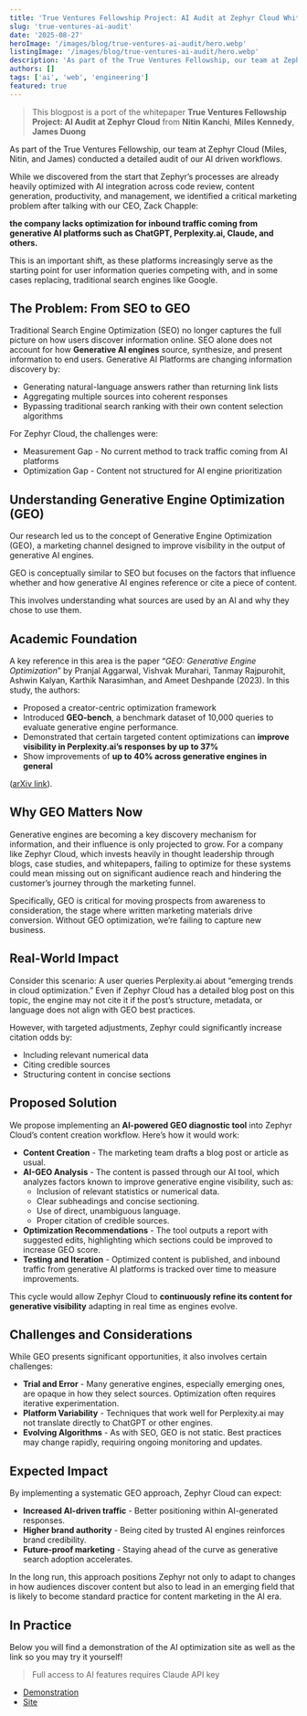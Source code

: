 ```yaml
---
title: 'True Ventures Fellowship Project: AI Audit at Zephyr Cloud Whitepaper'
slug: 'true-ventures-ai-audit'
date: '2025-08-27'
heroImage: '/images/blog/true-ventures-ai-audit/hero.webp'
listingImage: '/images/blog/true-ventures-ai-audit/hero.webp'
description: 'As part of the True Ventures Fellowship, our team at Zephyr Cloud (Miles, Nitin, and James) conducted a detailed audit of our AI driven workflows.'
authors: []
tags: ['ai', 'web', 'engineering']
featured: true
---
```


> This blogpost is a port of the whitepaper **True Ventures Fellowship Project: AI Audit at Zephyr Cloud** from **Nitin Kanchi**, **Miles Kennedy**, **James Duong**

As part of the True Ventures Fellowship, our team at Zephyr Cloud (Miles, Nitin, and James) conducted a detailed audit of our AI driven workflows.

While we discovered from the start that Zephyr’s processes are already heavily optimized with AI integration across code review, content generation, productivity, and management, we identified a critical marketing problem after talking with our CEO, Zack Chapple:

**the company lacks optimization for inbound traffic coming from generative AI platforms such as ChatGPT, Perplexity.ai, Claude, and others.**

This is an important shift, as these platforms increasingly serve as the starting point for user information queries competing with, and in some cases replacing, traditional search engines like Google.

## The Problem: From SEO to GEO

Traditional Search Engine Optimization (SEO) no longer captures the full picture on how users discover information online. SEO alone does not account for how **Generative AI engines** source, synthesize, and present information to end users. Generative AI
Platforms are changing information discovery by:

- Generating natural-language answers rather than returning link lists
- Aggregating multiple sources into coherent responses
- Bypassing traditional search ranking with their own content selection algorithms

For Zephyr Cloud, the challenges were:

- Measurement Gap - No current method to track traffic coming from AI platforms
- Optimization Gap - Content not structured for AI engine prioritization

## Understanding Generative Engine Optimization (GEO)

Our research led us to the concept of Generative Engine Optimization (GEO), a marketing channel designed to improve visibility in the output of generative AI engines.

GEO is conceptually similar to SEO but focuses on the factors that influence whether and how generative AI engines reference or cite a piece of content.

This involves understanding what sources are used by an AI and why they chose to use them.

## Academic Foundation

A key reference in this area is the paper “_GEO: Generative Engine Optimization_” by Pranjal Aggarwal, Vishvak Murahari, Tanmay Rajpurohit, Ashwin Kalyan, Karthik Narasimhan, and Ameet Deshpande (2023). In this study, the authors:

- Proposed a creator-centric optimization framework
- Introduced **GEO-bench**, a benchmark dataset of 10,000 queries to evaluate generative engine performance.
- Demonstrated that certain targeted content optimizations can **improve visibility in Perplexity.ai’s responses by up to 37%**
- Show improvements of **up to 40% across generative engines in general**

([arXiv link](https://arxiv.org/abs/2311.09735?utm_source=chatgpt.com)).

## Why GEO Matters Now

Generative engines are becoming a key discovery mechanism for information, and their influence is only projected to grow. For a company like Zephyr Cloud, which invests heavily in thought leadership through blogs, case studies, and whitepapers, failing to optimize for these systems could mean missing out on significant audience reach and hindering the customer’s journey through the marketing funnel.

Specifically, GEO is critical for moving prospects from awareness to consideration, the stage where written marketing materials drive conversion. Without GEO optimization, we’re failing to capture new business.

## Real-World Impact

Consider this scenario: A user queries Perplexity.ai about “emerging trends in cloud optimization.” Even if Zephyr Cloud has a detailed blog post on this topic, the engine may not cite it if the post’s structure, metadata, or language does not align with GEO best practices.

However, with targeted adjustments, Zephyr could significantly increase citation odds by:

- Including relevant numerical data
- Citing credible sources
- Structuring content in concise sections

## Proposed Solution

We propose implementing an **AI-powered GEO diagnostic tool** into Zephyr Cloud’s content creation workflow. Here’s how it would work:

- **Content Creation** - The marketing team drafts a blog post or article as usual.
- **AI-GEO Analysis** - The content is passed through our AI tool, which analyzes factors known to improve generative engine visibility, such as:
  - Inclusion of relevant statistics or numerical data.
  - Clear subheadings and concise sectioning.
  - Use of direct, unambiguous language.
  - Proper citation of credible sources.
- **Optimization Recommendations** - The tool outputs a report with suggested edits, highlighting which sections could be improved to increase GEO score.
- **Testing and Iteration** - Optimized content is published, and inbound traffic from generative AI platforms is tracked over time to measure improvements.

This cycle would allow Zephyr Cloud to **continuously refine its content for generative visibility** adapting in real time as engines evolve.

## Challenges and Considerations

While GEO presents significant opportunities, it also involves certain challenges:

- **Trial and Error** - Many generative engines, especially emerging ones, are opaque in how they select sources. Optimization often requires iterative experimentation.
- **Platform Variability** - Techniques that work well for Perplexity.ai may not translate directly to ChatGPT or other engines.
- **Evolving Algorithms** - As with SEO, GEO is not static. Best practices may change rapidly, requiring ongoing monitoring and updates.

## Expected Impact

By implementing a systematic GEO approach, Zephyr Cloud can expect:

- **Increased AI-driven traffic** - Better positioning within AI-generated responses.
- **Higher brand authority** - Being cited by trusted AI engines reinforces brand credibility.
- **Future-proof marketing** - Staying ahead of the curve as generative search adoption accelerates.

In the long run, this approach positions Zephyr not only to adapt to changes in how audiences discover content but also to lead in an emerging field that is likely to become standard practice for content marketing in the AI era.

## In Practice

Below you will find a demonstration of the AI optimization site as well as the link so you
may try it yourself!

> Full access to AI features requires Claude API key

- [Demonstration](https://youtu.be/5fbfAxIUHR0)
- [Site](https://miles-kennedy-1723-aitrackingsite-aitrackingsite--30904ea69-ze.zephyrcloud.app/)
